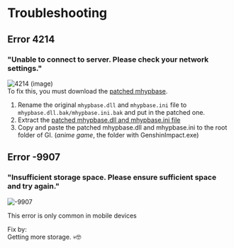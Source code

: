 
# Troubleshooting

## Error 4214
### "Unable to connect to server. Please check your network settings."
![4214 (image)](../../public/commonerror.jpeg)\
To fix this, you must download the [patched mhypbase](https://cdn.discordapp.com/attachments/970380775264518244/1049282295145713754/mhypbase-latest.zip).
1. Rename the original `mhypbase.dll` and `mhypbase.ini` file to `mhypbase.dll.bak/mhypbase.ini.bak` and put in the patched one.
2. Extract the [patched mhypbase.dll and mhypbase.ini file](https://cdn.discordapp.com/attachments/970380775264518244/1049282295145713754/mhypbase-latest.zip)
3. Copy and paste the patched mhypbase.dll and mhypbase.ini to the root folder of GI. (*anime game*, the folder with GenshinImpact.exe)

## Error -9907
### "Insufficient storage space. Please ensure sufficient space and try again."
![-9907](../../public/instor.jpeg)

<Callout type="info" emoji="🤡">
    This error is only common in mobile devices
</Callout>

Fix by:\
Getting more storage. 💀🤓